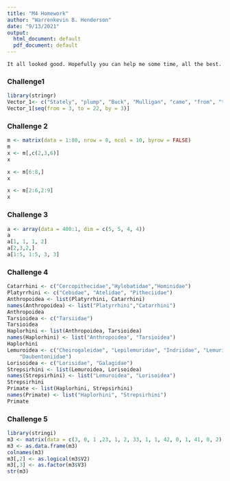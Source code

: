 ```yaml
---
title: "M4 Homework"
author: "Warrenkevin B. Henderson"
date: "9/13/2021"
output:
  html_document: default
  pdf_document: default
---
```


```
It all looked good. Hopefully you can help me some time, all the best.
```


### Challenge1
```r
library(stringr)
Vector_1<- c("Stately", "plump", "Buck", "Mulligan", "came", "from", "the", "stairhead", "bearing", "a", "bowl", "of", "lather", "on", "which", "a", "mirror", "and", "a", "razor", "lay", "crossed")
Vector_1[seq(from = 3, to = 22, by = 3)]
```
### Challenge 2

```r
m <- matrix(data = 1:80, nrow = 8, ncol = 10, byrow = FALSE)
m
x <- m[,c(2,3,6)]
x

x <- m[6:8,]
x

x <- m[2:6,2:9]
x
```
### Challenge 3

```r
a <- array(data = 400:1, dim = c(5, 5, 4, 4))
a
a[1, 1, 1, 2]
a[2,3,2,]
a[1:5, 1:5, 3, 3]
```

### Challenge 4
```r
Catarrhini <- c("Cercopithecidae","Hylobatidae","Hominidae")
Platyrrhini <- c("Cebidae", "Atelidae", "Pitheciidae")
Anthropoidea <- list(Platyrrhini, Catarrhini)
names(Anthropoidea) <- list("Platyrrhini","Catarrhini")
Anthropoidea
Tarsioidea <- c("Tarsiidae")
Tarsioidea
Haplorhini <- list(Anthropoidea, Tarsioidea)
names(Haplorhini) <- list("Anthropoidea", "Tarsioidea")
Haplorhini
Lemuroidea <- c("Cheirogaleidae", "Lepilemuridae", "Indriidae", "Lemuridae",
    "Daubentoniidae")
Lorisoidea <- c("Lorisidae", "Galagidae")
Strepsirhini <- list(Lemuroidea, Lorisoidea)
names(Strepsirhini) <- list("Lemuroidea", "Lorisoidea")
Strepsirhini
Primate <- list(Haplorhini, Strepsirhini)
names(Primate) <- list("Haplorhini", "Strepsirhini")
Primate
```

### Challenge 5

```r
library(stringi)
m3 <- matrix(data = c(3, 0, 1 ,23, 1, 2, 33, 1, 1, 42, 0, 1, 41, 0, 2), nrow = 5, ncol = 3, byrow = TRUE)
m3 <- as.data.frame(m3)
colnames(m3)
m3[,2] <- as.logical(m3$V2)
m3[,3] <- as.factor(m3$V3)
str(m3)
```